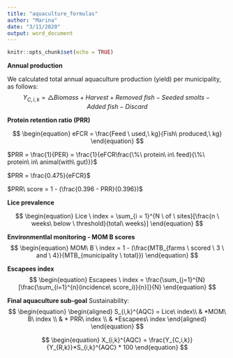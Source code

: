 ```yaml
---
title: "aquaculture_formulas"
author: "Marina"
date: "3/11/2020"
output: word_document
---
```


```r
knitr::opts_chunk$set(echo = TRUE)
```





**Annual production**

We calculated total annual aquaculture production (yield) per municipality, as follows:
$$
\begin{equation}
Y_{C,i,k} = \triangle Biomass + Harvest + Removed\ fish  - Seeded\ smolts - Added\ fish - Discard
\end{equation}
$$




**Protein retention ratio (PRR)**

$$
\begin{equation}
eFCR = \frac{Feed \ used,\ kg}{Fish\ produced,\ kg}
\end{equation}
$$
$$
$$


$PRR = \frac{1}{PER} = \frac{1}{eFCR\frac{\%\ protein\ in\ feed}{\%\ protein\ in\ animal(with\ gut)}}$

$PRR = \frac{0.475}{eFCR}$

$PRR\ score = 1 - (\frac{0.396 - PRR}{0.396})$

**Lice prevalence**

$$
\begin{equation}
Lice \ index = \sum_{i = 1}^{N \ of \ sites}[\frac{n \ weeks\ below \ threshold}{total\ weeks}]
\end{equation}
$$



**Environmentlal monitoring - MOM B scores**
$$
\begin{equation}
MOM\ B \ index  = 1 - (\frac{MTB_{farms \ scored \ 3 \ and \ 4}}{MTB_{municipality \ total}})
\end{equation} 
$$ 


**Escapees index**
$$
\begin{equation}
Escapees \ index = \frac{\sum_{j=1}^{N}[\frac{\sum_{i=1}^{n}(incidence\ score_i)}{n}]}{N}
\end{equation}
$$

**Final aquaculture sub-goal**
Sustainability: 
$$
\begin{equation}
\begin{aligned}
S_{i,k}^{AQC} = Lice\ index\\
& *MOM\ B\ index \\
& * PRR\ index \\
& *Escapees\ index
\end{aligned}
\end{equation} 
$$

$$
\begin{equation}
X_{i,k}^{AQC} = \frac{Y_{C,i,k}}{Y_{R,k}}*S_{i,k}^{AQC} * 100
\end{equation} 
$$